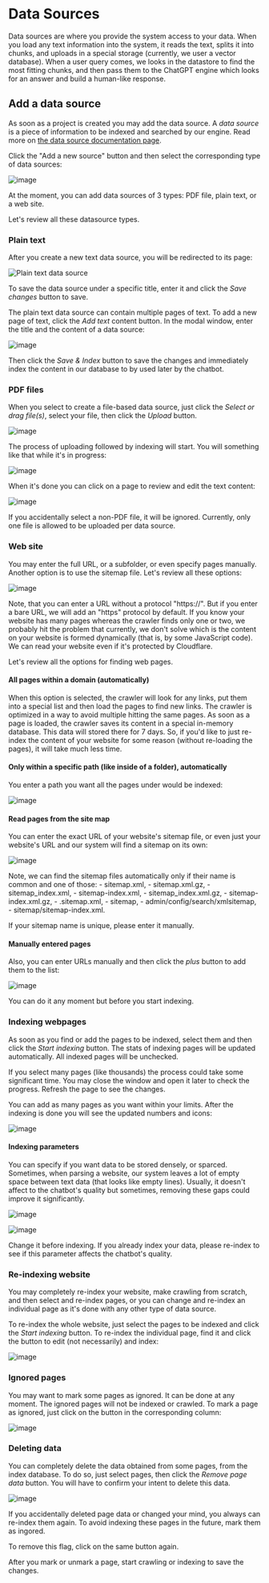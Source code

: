 
# Data Sources

Data sources are where you provide the system access to your data. When you load any text information into the system, it reads the text, splits it into chunks, and uploads in a special storage (currently, we user a vector database). When a user query comes, we looks in the datastore to find the most fitting chunks, and then pass them to the ChatGPT engine which looks for an answer and build a human-like response.

## Add a data source
As soon as a project is created you may add the data source. A *data source* is a piece of information to be indexed and searched by our engine. Read more on [the data source documentation page](https://www.enumhq.com/docs/guide/data-sources).

 Click the "Add a new source" button and then select the corresponding type of data sources:

![image](https://github.com/StubbornDeer/enum-docs-nextra/assets/91156314/5407348c-fac1-4a47-b9a3-b15b9a90267a)

<Callout>
  At the moment, you can add data sources of 3 types: PDF file, plain text, or a web site.
 </Callout>

Let's review all these datasource types.

### Plain text

After you create a new text data source, you will be redirected to its page:

![Plain text data source](https://github.com/StubbornDeer/enum-docs-nextra/assets/91156314/45dfadbc-b28f-4d6f-8407-602253d7bbaf)

To save the data source under a specific title, enter it and click the *Save changes* button to save.

The plain text data source can contain multiple pages of text. To add a new page of text, click the *Add text* content button.
In the modal window, enter the title and the content of a data source:

![image](https://github.com/StubbornDeer/enum-docs-nextra/assets/91156314/74b6b317-287f-4796-826d-0897836cc9de)

Then click the *Save & Index* button to save the changes and immediately index the content in our database to by used later by the chatbot.

### PDF files
When you select to create a file-based data source, just click the *Select or drag file(s)*, select your file, then click the *Upload* button.

![image](https://github.com/StubbornDeer/enum-docs-nextra/assets/91156314/dfbe3858-2c00-441b-9185-3041c0d4bce4)

The process of uploading followed by indexing will start. You will something like that while it's in progress:

![image](https://github.com/StubbornDeer/enum-docs-nextra/assets/91156314/2512492d-255e-4833-9831-10f77b2f7815)

When it's done you can click on a page to review and edit the text content:

![image](https://github.com/StubbornDeer/enum-docs-nextra/assets/91156314/dd734032-c5bb-4999-92de-3a63fc02037b)


<Callout>
If you accidentally select a non-PDF file, it will be ignored.
</Callout>

<Callout>
Currently, only one file is allowed to be uploaded per data source.
</Callout>

### Web site
You may enter the full URL, or a subfolder, or even specify pages manually. Another option is to use the sitemap file. Let's review all these options:

![image](https://github.com/StubbornDeer/enum-docs-nextra/assets/91156314/68b7f6f3-b920-41ca-9507-0972b8f3211c)


<Callout>
Note, that you can enter a URL without a protocol "https://". But if you enter a bare URL, we will add an "https" protocol by default.
</Callout>

<Callout>
If you know your website has many pages whereas the crawler finds only one or two, we probably hit the problem that currently, we don't solve which is the content on your website is formed dynamically (that is, by some JavaScript code).
</Callout>

<Callout>
  We can read your website even if it's protected by Cloudflare.
</Callout>

Let's review all the options for finding web pages.

#### All pages within a domain (automatically)
When this option is selected, the crawler will look for any links, put them into a special list and then load the pages to find new links. The crawler is optimized in a way to avoid multiple hitting the same pages. As soon as a page is loaded, the crawler saves its content in a special in-memory database. This data will stored there for 7 days. So, if you'd like to just re-index the content of your website for some reason (without re-loading the pages), it will take much less time.


#### Only within a specific path (like inside of a folder), automatically

You enter a path you want all the pages under would be indexed:

![image](https://github.com/StubbornDeer/enum-docs-nextra/assets/91156314/104bc6ad-7e2d-457b-bfbf-f4ccc2865b0b)


#### Read pages from the site map
You can enter the exact URL of your website's sitemap file, or even just your website's URL and our system will find a sitemap on its own:

![image](https://github.com/StubbornDeer/enum-docs-nextra/assets/91156314/dd3283e8-2095-4f73-a40d-6ac808a204c8)

<Callout>
  Note, we can find the sitemap files automatically only if their name is common and one of those: 
  - sitemap.xml,
  - sitemap.xml.gz,
  - sitemap_index.xml,
  - sitemap-index.xml,
  - sitemap_index.xml.gz,
  - sitemap-index.xml.gz,
  - .sitemap.xml,
  - sitemap,
  - admin/config/search/xmlsitemap,
  - sitemap/sitemap-index.xml.

  If your sitemap name is unique, please enter it manually.
</Callout>

#### Manually entered pages

Also, you can enter URLs manually and then click the *plus* button to add them to the list:

![image](https://github.com/StubbornDeer/enum-docs-nextra/assets/91156314/c572966c-304d-4290-993e-a2996cf59baf)

You can do it any moment but before you start indexing.

### Indexing webpages

As soon as you find or add the pages to be indexed, select them and then click the *Start indexing* button. The stats of indexing pages will be updated automatically. All indexed pages will be unchecked.

<Callout>
If you select many pages (like thousands) the process could take some significant time. You may close the window and open it later to check the progress. Refresh the page to see the changes.
</Callout>


You can add as many pages as you want within your limits.
After the indexing is done you will see the updated numbers and icons:

![image](https://github.com/StubbornDeer/enum-docs-nextra/assets/91156314/9f98ac1c-603c-478f-8716-96c61d096555)

#### Indexing parameters
You can specify if you want data to be stored densely, or sparced. Sometimes, when parsing a website, our system leaves a lot of empty space between text data (that looks like empty lines). Usually, it doesn't affect to the chatbot's quality but sometimes, removing these gaps could improve it significantly. 

![image](https://github.com/StubbornDeer/enum-docs-nextra/assets/91156314/7cbb65fc-0489-441b-990e-364f2eddf4f8)

![image](https://github.com/StubbornDeer/enum-docs-nextra/assets/91156314/32539841-ed6f-4bba-8443-2b6bf3a575d0)


Change it before indexing. If you already index your data, please re-index to see if this parameter affects the chatbot's quality.


### Re-indexing website

You may completely re-index your website, make crawling from scratch, and then select and re-index pages, or you can change and re-index an individual page as it's done with any other type of data source.

To re-index the whole website, just select the pages to be indexed and click the *Start indexing* button. To re-index the individual page, find it and click the button to edit (not necessarily) and index:

![image](https://github.com/StubbornDeer/enum-docs-nextra/assets/91156314/19b254ec-10b8-4103-88ce-8471441b1c3d)


### Ignored pages
You may want to mark some pages as ignored. It can be done at any moment. The ignored pages will not be indexed or crawled. To mark a page as ignored, just click on the button in the corresponding column:

![image](https://github.com/StubbornDeer/enum-docs-nextra/assets/91156314/610fe79e-aa48-402c-9979-97976b5ddad9)

### Deleting data

You can completely delete the data obtained from some pages, from the index database. To do so, just select pages, then click the *Remove page data* button. You will have to confirm your intent to delete this data.

![image](https://github.com/StubbornDeer/enum-docs-nextra/assets/91156314/ae1b2eb8-6cfa-4318-b2d5-7cac89fa22b2)

<Callout>
If you accidentally deleted page data or changed your mind, you always can re-index them again. To avoid indexing these pages in the future, mark them as ingored.
</Callout>


To remove this flag, click on the same button again.

<Callout>
After you mark or unmark a page, start crawling or indexing to save the changes.
</Callout>
